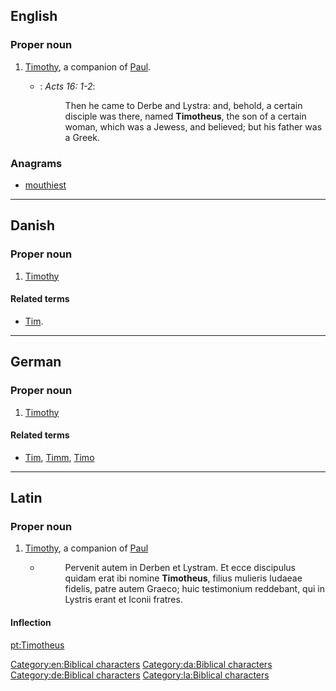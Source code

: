 ==English==

===Proper noun===
{{en-proper noun}}

# [[Timothy]], a companion of [[Paul]]. {{qualifier|biblical character}} [[Category:en:Biblical characters]]
#* {{RQ:Authorized Version}}: ''Acts 16: 1-2'':
#*: Then he came to Derbe and Lystra: and, behold, a certain disciple was there, named '''Timotheus''', the son of a certain woman, which was a Jewess, and believed; but his father was a Greek.

===Anagrams===
* [[mouthiest#English|mouthiest]]

----

==Danish==

===Proper noun===
{{head|da|proper noun}}

# [[Timothy]] {{qualifier|biblical character}} [[Category:da:Biblical characters]]

====Related terms====
* {{qualifier|given name}} [[Tim]].

----

==German==

===Proper noun===
{{head|de|proper noun}}

# {{context|biblical character|lang=de}} [[Timothy]] {{qualifier|biblical character}} [[Category:de:Biblical characters]]

====Related terms====
* {{qualifier|given names}} [[Tim]], [[Timm]], [[Timo]]

----

==Latin==

===Proper noun===
{{head|la|proper noun}}

# [[Timothy]], a companion of [[Paul]] {{qualifier|biblical character}} [[Category:la:Biblical characters]]
#* {{RQ:Vulgate|Actus Apostolorum|16|1-2}}
#*: Pervenit autem in Derben et Lystram. Et ecce discipulus quidam erat ibi nomine '''Timotheus''', filius mulieris Iudaeae fidelis, patre autem Graeco; huic testimonium reddebant, qui in Lystris erant et Iconii fratres.

====Inflection====
{{Latin-decl
|nom-sg=Timotheus
|gen-sg=Timotheī
|dat-sg=Timotheō
|acc-sg=Timotheum
|abl-sg=Timotheō
|voc-sg=Timothee
| nom-pl = — | gen-pl = — | dat-pl = — | acc-pl = — | abl-pl = — | voc-pl = —
}}

[[pt:Timotheus]]